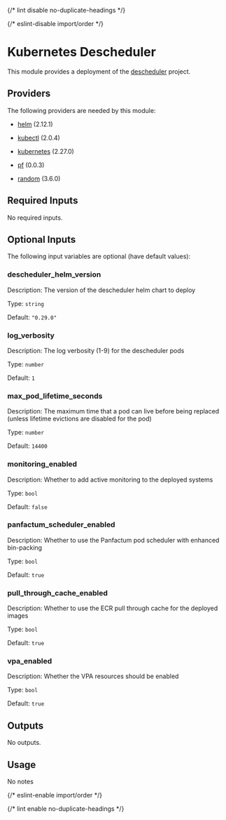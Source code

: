 
{/* lint disable no-duplicate-headings */}

{/* eslint-disable import/order */}

<ModuleHeader name="kube_descheduler" sourceHref="https://github.com/Panfactum/stack/tree/__PANFACTUM_VERSION_EDGE__/packages/infrastructure/kube_descheduler" status="stable" type="direct" />

# Kubernetes Descheduler

This module provides a deployment of the [descheduler](https://github.com/kubernetes-sigs/descheduler) project.

## Providers

The following providers are needed by this module:

* [helm](https://registry.terraform.io/providers/hashicorp/helm/2.12.1/docs) (2.12.1)

* [kubectl](https://registry.terraform.io/providers/alekc/kubectl/2.0.4/docs) (2.0.4)

* [kubernetes](https://registry.terraform.io/providers/hashicorp/kubernetes/2.27.0/docs) (2.27.0)

* [pf](https://registry.terraform.io/providers/panfactum/pf/0.0.3/docs) (0.0.3)

* [random](https://registry.terraform.io/providers/hashicorp/random/3.6.0/docs) (3.6.0)

## Required Inputs

No required inputs.

## Optional Inputs

The following input variables are optional (have default values):

### descheduler\_helm\_version

Description: The version of the descheduler helm chart to deploy

Type: `string`

Default: `"0.29.0"`

### log\_verbosity

Description: The log verbosity (1-9) for the descheduler pods

Type: `number`

Default: `1`

### max\_pod\_lifetime\_seconds

Description: The maximum time that a pod can live before being replaced (unless lifetime evictions are disabled for the pod)

Type: `number`

Default: `14400`

### monitoring\_enabled

Description: Whether to add active monitoring to the deployed systems

Type: `bool`

Default: `false`

### panfactum\_scheduler\_enabled

Description: Whether to use the Panfactum pod scheduler with enhanced bin-packing

Type: `bool`

Default: `true`

### pull\_through\_cache\_enabled

Description: Whether to use the ECR pull through cache for the deployed images

Type: `bool`

Default: `true`

### vpa\_enabled

Description: Whether the VPA resources should be enabled

Type: `bool`

Default: `true`

## Outputs

No outputs.

## Usage

No notes

{/* eslint-enable import/order */}

{/* lint enable no-duplicate-headings */}
